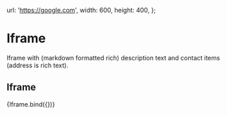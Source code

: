   url: 'https://google.com',
  width: 600,
  height: 400,
};
<Meta title="components/organisms/Iframe" decorators={[withDesign]} />
# Iframe
Iframe with (markdown formatted rich) description text and contact items (address is rich text).
## Iframe
<Canvas>
  <Story
    name="Iframe"
    argTypes={argTypes}
    args={{
      ...defaultArgs,
      url: 'https://google.com',
      width: 600,
      height: 400,
    }}
  >
    {Iframe.bind({})}
  </Story>
</Canvas>
<ArgsTable of={Iframe} /

>
